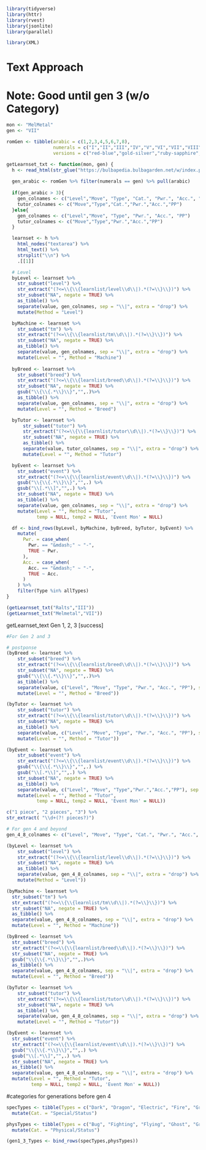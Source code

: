 ```r
library(tidyverse)
library(httr)
library(rvest)
library(jsonlite)
library(parallel)

library(XML)
```

# Text Approach
# Note: Good until gen 3 (w/o Category)
```r
mon <- "MelMetal"
gen <- "VII"

romGen <- tibble(arabic = c(1,2,3,4,5,6,7,8),
                 numerals = c("I","II","III","IV","V","VI","VII","VIII"),
                 versions = c("red-blue","gold-silver","ruby-sapphire","diamond-pearl","black-white","x-y","sun-moon","sword-shield"))

getLearnset_txt <- function(mon, gen) {
  h <- read_html(str_glue("https://bulbapedia.bulbagarden.net/w/index.php?title={Mon}_(Pok%C3%A9mon)/Generation_{gen}_learnset&action=edit", Mon = mon, gen = gen))
  
  gen_arabic <- romGen %>% filter(numerals == gen) %>% pull(arabic)
  
  if(gen_arabic > 3){
    gen_colnames <- c("Level","Move", "Type", "Cat.", "Pwr.", "Acc.", "PP")
    tutor_colnames <- c("Move","Type","Cat.","Pwr.","Acc.","PP")
  }else{
    gen_colnames <- c("Level","Move", "Type", "Pwr.", "Acc.", "PP")
    tutor_colnames <- c("Move","Type","Pwr.","Acc.","PP")
  }

  learnset <- h %>%
    html_nodes("textarea") %>%
    html_text() %>%
    strsplit("\\n") %>%
    .[[1]]

  # Level
  byLevel <- learnset %>%
    str_subset("level") %>%
    str_extract("(?<=\\{\\{learnlist/level\\d\\|).*(?=\\}\\})") %>%
    str_subset("NA", negate = TRUE) %>%
    as_tibble() %>%
    separate(value, gen_colnames, sep = "\\|", extra = "drop") %>%
    mutate(Method = "Level")

  byMachine <- learnset %>%
    str_subset("tm") %>%
    str_extract("(?<=\\{\\{learnlist/tm\\d\\|).*(?=\\}\\})") %>%
    str_subset("NA", negate = TRUE) %>%
    as_tibble() %>%
    separate(value, gen_colnames, sep = "\\|", extra = "drop") %>%
    mutate(Level = "", Method = "Machine")
  
  byBreed <- learnset %>%
    str_subset("breed") %>%
    str_extract("(?<=\\{\\{learnlist/breed\\d\\|).*(?=\\}\\})") %>%
    str_subset("NA", negate = TRUE) %>% 
    gsub("\\{\\{.*\\}\\}","",.)%>%
    as_tibble() %>%
    separate(value, gen_colnames, sep = "\\|", extra = "drop") %>%
    mutate(Level = "", Method = "Breed")

  byTutor <- learnset %>%
      str_subset("tutor") %>%
      str_extract("(?<=\\{\\{learnlist/tutor\\d\\|).*(?=\\}\\})") %>%
      str_subset("NA", negate = TRUE) %>%
      as_tibble() %>%
      separate(value, tutor_colnames, sep = "\\|", extra = "drop") %>%
      mutate(Level = "", Method = "Tutor")

  byEvent <- learnset %>%
    str_subset("event") %>%
    str_extract("(?<=\\{\\{learnlist/event\\d\\|).*(?=\\}\\})") %>%
    gsub("\\{\\{.*\\}\\}","",.) %>% 
    gsub("\\[.*\\]","",.) %>% 
    str_subset("NA", negate = TRUE) %>%
    as_tibble() %>%
    separate(value, gen_colnames, sep = "\\|", extra = "drop") %>%
    mutate(Level = "", Method = "Tutor", 
           temp = NULL, temp2 = NULL, 'Event Mon' = NULL)

  df <- bind_rows(byLevel, byMachine, byBreed, byTutor, byEvent) %>% 
    mutate(
      Pwr. = case_when(
        Pwr. == "&mdash;" ~ "-",
        TRUE ~ Pwr.
      ),
      Acc. = case_when(
        Acc. == "&mdash;" ~ "-",
        TRUE ~ Acc.
      )
    ) %>% 
    filter(Type %in% allTypes)
}

(getLearnset_txt("Ralts","III"))
(getLearnset_txt("Melmetal","VII"))
```

getLearnset_text
Gen 1, 2, 3 [success]

```r
#For Gen 2 and 3

# postponse
(byBreed <- learnset %>%
    str_subset("breed") %>%
    str_extract("(?<=\\{\\{learnlist/breed\\d\\|).*(?=\\}\\})") %>%
    str_subset("NA", negate = TRUE) %>% 
    gsub("\\{\\{.*\\}\\}","",.)%>%
    as_tibble() %>%
    separate(value, c("Level", "Move", "Type", "Pwr.", "Acc.", "PP"), sep = "\\|", extra = "drop") %>%
    mutate(Level = "", Method = "Breed"))

(byTutor <- learnset %>%
    str_subset("tutor") %>%
    str_extract("(?<=\\{\\{learnlist/tutor\\d\\|).*(?=\\}\\})") %>%
    str_subset("NA", negate = TRUE) %>%
    as_tibble() %>%
    separate(value, c("Level", "Move", "Type", "Pwr.", "Acc.", "PP"), sep = "\\|", extra = "drop") %>%
    mutate(Level = "", Method = "Tutor"))

(byEvent <- learnset %>%
    str_subset("event") %>%
    str_extract("(?<=\\{\\{learnlist/event\\d\\|).*(?=\\}\\})") %>%
    gsub("\\{\\{.*\\}\\}","",.) %>% 
    gsub("\\[.*\\]","",.) %>% 
    str_subset("NA", negate = TRUE) %>%
    as_tibble() %>%
    separate(value, c("Level", "Move", "Type","Pwr.","Acc.","PP"), sep = "\\|", extra = "drop") %>%
    mutate(Level = "", Method = "Tutor", 
           temp = NULL, temp2 = NULL, 'Event Mon' = NULL))

c("1 piece", "2 pieces", "3") %>% 
str_extract( "\\d+(?! pieces?)")
```

```r
# For gen 4 and beyond
gen_4_8_colnames <- c("Level", "Move", "Type", "Cat.", "Pwr.", "Acc.", "PP")

(byLevel <- learnset %>%
    str_subset("level") %>%
    str_extract("(?<=\\{\\{learnlist/level\\d\\|).*(?=\\}\\})") %>%
    str_subset("NA", negate = TRUE) %>%
    as_tibble() %>%
    separate(value, gen_4_8_colnames, sep = "\\|", extra = "drop") %>%
    mutate(Method = "Level"))

(byMachine <- learnset %>%
  str_subset("tm") %>%
  str_extract("(?<=\\{\\{learnlist/tm\\d\\|).*(?=\\}\\})") %>%
  str_subset("NA", negate = TRUE) %>%
  as_tibble() %>%
  separate(value, gen_4_8_colnames, sep = "\\|", extra = "drop") %>%
  mutate(Level = "", Method = "Machine"))

(byBreed <- learnset %>%
  str_subset("breed") %>%
  str_extract("(?<=\\{\\{learnlist/breed\\d\\|).*(?=\\}\\})") %>%
  str_subset("NA", negate = TRUE) %>% 
  gsub("\\{\\{.*\\}\\}","",.)%>%
  as_tibble() %>%
  separate(value, gen_4_8_colnames, sep = "\\|", extra = "drop") %>%
  mutate(Level = "", Method = "Breed"))

(byTutor <- learnset %>%
    str_subset("tutor") %>%
    str_extract("(?<=\\{\\{learnlist/tutor\\d\\|).*(?=\\}\\})") %>%
    str_subset("NA", negate = TRUE) %>%
    as_tibble() %>%
    separate(value, gen_4_8_colnames, sep = "\\|", extra = "drop") %>%
    mutate(Level = "", Method = "Tutor"))

(byEvent <- learnset %>%
  str_subset("event") %>%
  str_extract("(?<=\\{\\{learnlist/event\\d\\|).*(?=\\}\\})") %>%
  gsub("\\{\\{.*\\}\\}","",.) %>% 
  gsub("\\[.*\\]","",.) %>% 
  str_subset("NA", negate = TRUE) %>%
  as_tibble() %>%
  separate(value, gen_4_8_colnames, sep = "\\|", extra = "drop") %>%
  mutate(Level = "", Method = "Tutor", 
         temp = NULL, temp2 = NULL, 'Event Mon' = NULL))
```

#categories for generations before gen 4
```r
specTypes <- tibble(Types = c("Dark", "Dragon", "Electric", "Fire", "Grass", "Ice", "Psychic", "Water")) %>% 
  mutate(Cat. = "Special/Status")

physTypes <- tibble(Types = c("Bug", "Fighting", "Flying", "Ghost", "Ground", "Normal", "Poison", "Rock", "Steel")) %>% 
  mutate(Cat. = "Physical/Status")

(gen1_3_Types <- bind_rows(specTypes,physTypes))
```
